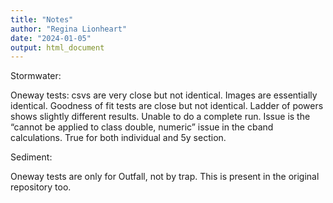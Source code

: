 ---
title: "Notes"
author: "Regina Lionheart"
date: "2024-01-05"
output: html_document
---

Stormwater:

Oneway tests: csvs are very close but not identical. Images are essentially identical.
Goodness of fit tests are close but not identical. Ladder of powers shows slightly different results.
Unable to do a complete run. Issue is the "cannot be applied to class double, numeric" issue in the cband calculations. True for both individual and 5y section.


Sediment:

Oneway tests are only for Outfall, not by trap. This is present in the original repository too.
